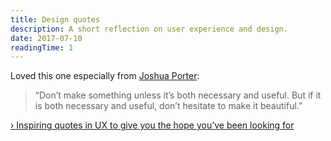 ```yaml
---
title: Design quotes
description: A short reflection on user experience and design.
date: 2017-07-10
readingTime: 1
---
```


Loved this one especially from <a href="http://bokardo.com/about/" target="_blank">Joshua Porter</a>:

> “Don’t make something unless it’s both necessary and useful. But if it is both necessary and useful, don’t hesitate to make it beautiful.” 

<a href="https://uxdesign.cc/inspiring-quotes-in-ux-to-give-you-the-hope-youve-been-looking-for-493f75195b47" target="_blank">› Inspiring quotes in UX to give you the hope you’ve been looking for</a>